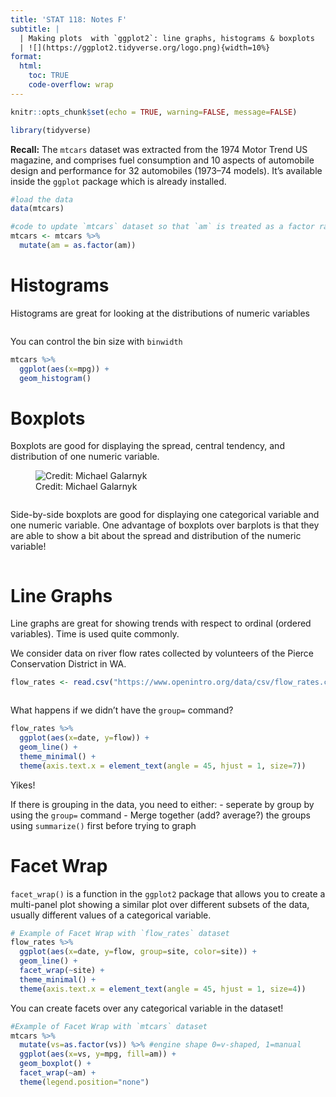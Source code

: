```yaml
---
title: 'STAT 118: Notes F'
subtitle: |
  | Making plots  with `ggplot2`: line graphs, histograms & boxplots
  | ![](https://ggplot2.tidyverse.org/logo.png){width=10%}
format:
  html: 
    toc: TRUE
    code-overflow: wrap
---
```


```r
knitr::opts_chunk$set(echo = TRUE, warning=FALSE, message=FALSE)
```

```r
library(tidyverse)
```

**Recall:** The `mtcars` dataset was extracted from the 1974 Motor Trend US magazine, and comprises fuel consumption and 10 aspects of automobile design and performance for 32 automobiles (1973–74 models). It's available inside the `ggplot` package which is already installed. 

```r
#load the data
data(mtcars)
```

```r
#code to update `mtcars` dataset so that `am` is treated as a factor rather than a continuous numeric variable
mtcars <- mtcars %>% 
  mutate(am = as.factor(am))
```

# Histograms

:::callout-tip
Histograms are great for looking at the distributions of numeric variables
:::

```r

```

You can control the bin size with `binwidth`

```r
mtcars %>% 
  ggplot(aes(x=mpg)) +
  geom_histogram()
```


# Boxplots

:::callout-tip
Boxplots are good for displaying the spread, central tendency, and distribution of one numeric variable. 
:::

![Credit: Michael Galarnyk](https://miro.medium.com/max/9000/1*2c21SkzJMf3frPXPAR_gZA.png)

```r

```

:::callout-tip
Side-by-side boxplots are good for displaying one categorical variable and one numeric variable. One advantage of boxplots over barplots is that they are able to show a bit about the spread and distribution of the numeric variable! 
:::

```r

```

# Line Graphs

:::callout-tip
Line graphs are great for showing trends with respect to ordinal (ordered variables). Time is used quite commonly. 
:::

We consider data on river flow rates collected by volunteers of the Pierce Conservation District in WA.

```r
flow_rates <- read.csv("https://www.openintro.org/data/csv/flow_rates.csv")
```


```r

```

:::callout-warning
What happens if we didn't have the `group=` command? 
```r
flow_rates %>% 
  ggplot(aes(x=date, y=flow)) + 
  geom_line() + 
  theme_minimal() +
  theme(axis.text.x = element_text(angle = 45, hjust = 1, size=7))
```
Yikes! 

If there is grouping in the data, you need to either: 
- seperate by group by using the `group=` command
- Merge together (add? average?) the groups using `summarize()` first before trying to graph
:::

# Facet Wrap

`facet_wrap()` is a function in the `ggplot2` package that allows you to create a multi-panel plot showing a similar plot over different subsets of the data, usually different values of a categorical variable. 

```r
# Example of Facet Wrap with `flow_rates` dataset
flow_rates %>% 
  ggplot(aes(x=date, y=flow, group=site, color=site)) + 
  geom_line() + 
  facet_wrap(~site) +
  theme_minimal() +
  theme(axis.text.x = element_text(angle = 45, hjust = 1, size=4))
```

You can create facets over any categorical variable in the dataset! 

```r
#Example of Facet Wrap with `mtcars` dataset
mtcars %>% 
  mutate(vs=as.factor(vs)) %>% #engine shape 0=v-shaped, 1=manual
  ggplot(aes(x=vs, y=mpg, fill=am)) +
  geom_boxplot() + 
  facet_wrap(~am) + 
  theme(legend.position="none") 
```

